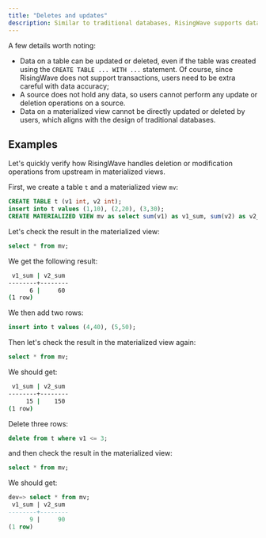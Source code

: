 ```yaml
---
title: "Deletes and updates"
description: Similar to traditional databases, RisingWave supports data updates and deletions within tables. Additionally, when data in a table is modified or deleted, any materialized views built on that table will be updated accordingly.
---
```


A few details worth noting:

* Data on a table can be updated or deleted, even if the table was created using the `CREATE TABLE ... WITH ...` statement. Of course, since RisingWave does not support transactions, users need to be extra careful with data accuracy;
* A source does not hold any data, so users cannot perform any update or deletion operations on a source.
* Data on a materialized view cannot be directly updated or deleted by users, which aligns with the design of traditional databases.

## Examples

Let's quickly verify how RisingWave handles deletion or modification operations from upstream in materialized views.

First, we create a table `t` and a materialized view `mv`:

```sql
CREATE TABLE t (v1 int, v2 int);
insert into t values (1,10), (2,20), (3,30);
CREATE MATERIALIZED VIEW mv as select sum(v1) as v1_sum, sum(v2) as v2_sum from t;
```

Let's check the result in the materialized view:

```sql
select * from mv;
```

We get the following result:

```bash
 v1_sum | v2_sum
--------+--------
      6 |     60
(1 row)
```

We then add two rows:

```sql
insert into t values (4,40), (5,50);
```

Then let's check the result in the materialized view again:

```sql
select * from mv;
```

We should get:

```bash
 v1_sum | v2_sum
--------+--------
     15 |    150
(1 row)
```

Delete three rows:

```sql
delete from t where v1 <= 3;
```

and then check the result in the materialized view:

```sql
select * from mv;
```

We should get:

```sql
dev=> select * from mv;
 v1_sum | v2_sum
--------+--------
      9 |     90
(1 row)
```
